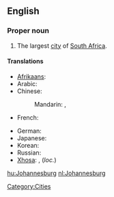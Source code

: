 ==English==
{{wikipedia}}

===Proper noun===
{{en-proper noun}}

# The largest [[city]] of [[South Africa]].

====Translations====
{{trans-top|a city in South Africa}}
* [[Afrikaans]]: {{t-|af|Johannesburg|xs=Afrikaans}}
* Arabic: {{t|ar|جوهانسبرغ|m|tr=juhanisbuurgh}}
* Chinese:
*: Mandarin: {{t-|cmn|約翰內斯堡|sc=Hani}}, {{t-|cmn|约翰内斯堡|tr=Yuēhànnèisībǎo|sc=Hani}}
* French: {{t-|fr|Johannesburg}}
{{trans-mid}}
* German: {{t-|de|Johannesburg|n}}
* Japanese: {{t|ja|ヨハネスブルグ|tr=Yohanesuburugu}}
* Korean: {{t|ko|요하네스버그|tr=Yohaneseubeogeu}}
* Russian: {{t-|ru|Йоханнесбург|m|tr=Joxánnesburg}}
* [[Xhosa]]: {{t|xh|iRhawuti|xs=Xhosa}}, {{t|xh|eRhawutini|xs=Xhosa}} (''loc.'')
{{trans-bottom}}

[[Category:Cities]]

[[hu:Johannesburg]]
[[nl:Johannesburg]]